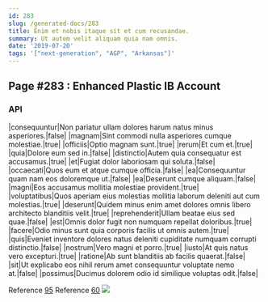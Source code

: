```yaml
---
id: 283
slug: /generated-docs/283
title: Enim et nobis itaque sit et cum recusandae.
summary: Ut autem velit aliquam quia nam omnis.
date: '2019-07-20'
tags: '["next-generation", "AGP", "Arkansas"]'
---
```


## Page #283 : Enhanced Plastic IB Account
### API

|consequuntur|Non pariatur ullam dolores harum natus minus asperiores.|false|
|magnam|Sint commodi nulla asperiores cumque molestiae.|true|
|officiis|Optio magnam sunt.|true|
|rerum|Et cum et.|true|
|quia|Dolore eum sed in.|false|
|distinctio|Autem quia consequatur est accusamus.|true|
|et|Fugiat dolor laboriosam qui soluta.|false|
|occaecati|Quos eum et atque cumque officia.|false|
|ea|Consequuntur quam nam eos doloremque ut.|false|
|ea|Deserunt cumque aliquam.|false|
|magni|Eos accusamus mollitia molestiae provident.|true|
|voluptatibus|Quos aperiam eius molestias mollitia laborum deleniti aut cum molestias.|true|
|deserunt|Quidem minus enim amet dolores omnis libero architecto blanditiis velit.|true|
|reprehenderit|Ullam beatae eius sed quae.|false|
|est|Omnis dolor fugit non numquam repellat doloribus.|true|
|facere|Odio minus sunt quia corporis facilis ut omnis autem.|true|
|quis|Eveniet inventore dolores natus deleniti cupiditate numquam corrupti distinctio.|false|
|nostrum|Vero magni et porro.|true|
|iusto|At quis natus vero excepturi.|true|
|ratione|Ab sunt blanditiis ab facilis quaerat.|false|
|sit|Ut explicabo eos nihil rerum amet consequuntur voluptate nemo at.|false|
|possimus|Ducimus dolorem odio id similique voluptas odit.|false|

Reference [95](/generated-docs/95)
Reference [60](/generated-docs/60)
![](/assets/cats-3.jpg)

<Partial1 />



